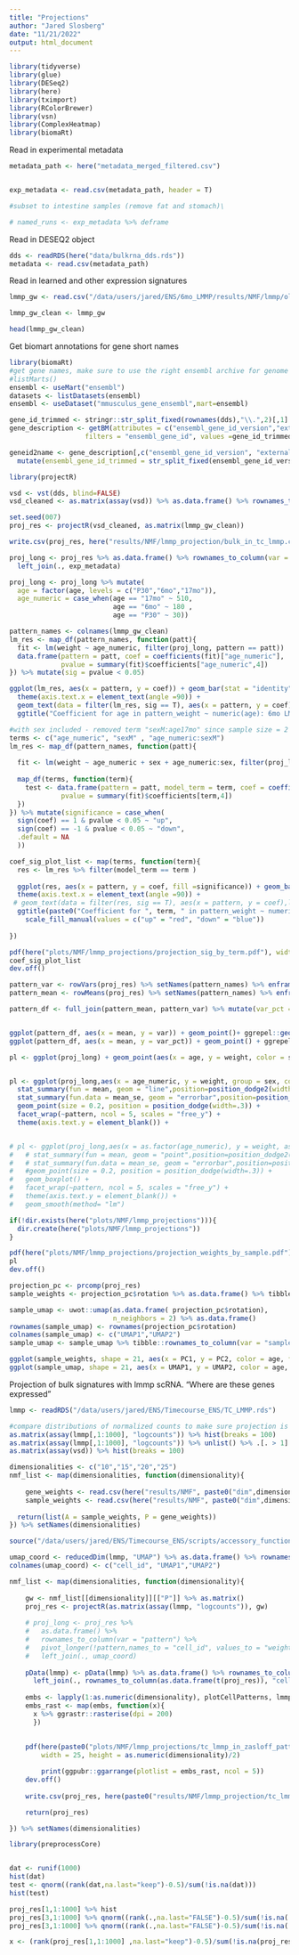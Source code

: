 ```yaml
---
title: "Projections"
author: "Jared Slosberg"
date: "11/21/2022"
output: html_document
---
```


```r
library(tidyverse)
library(glue)
library(DESeq2)
library(here)
library(tximport)
library(RColorBrewer)
library(vsn)
library(ComplexHeatmap)
library(biomaRt)
```

Read in experimental metadata
```r
metadata_path <- here("metadata_merged_filtered.csv")


exp_metadata <- read.csv(metadata_path, header = T)

#subset to intestine samples (remove fat and stomach)\

# named_runs <- exp_metadata %>% deframe
```

Read in DESEQ2 object
```r
dds <- readRDS(here("data/bulkrna_dds.rds"))
metadata <- read.csv(metadata_path)
```

Read in learned and other expression signatures
```r
lmmp_gw <- read.csv("/data/users/jared/ENS/6mo_LMMP/results/NMF/lmmp/old_pattern_run/50dims/pattern_gene_weights.csv", row.names = 1 )

lmmp_gw_clean <- lmmp_gw 

head(lmmp_gw_clean)
```

Get biomart annotations for gene short names
```r
library(biomaRt)
#get gene names, make sure to use the right ensembl archive for genome used for alignment
#listMarts() 
ensembl <- useMart("ensembl")
datasets <- listDatasets(ensembl)
ensembl <- useDataset("mmusculus_gene_ensembl",mart=ensembl)

gene_id_trimmed <- stringr::str_split_fixed(rownames(dds),"\\.",2)[,1]
gene_description <- getBM(attributes = c("ensembl_gene_id_version","external_gene_name","description","chromosome_name"),
                   filters = "ensembl_gene_id", values =gene_id_trimmed,  mart = ensembl)

geneid2name <- gene_description[,c("ensembl_gene_id_version", "external_gene_name")] %>% 
  mutate(ensembl_gene_id_trimmed = str_split_fixed(ensembl_gene_id_version, "\\.", 2) %>% .[,1])

```

```r
library(projectR)

vsd <- vst(dds, blind=FALSE)
vsd_cleaned <- as.matrix(assay(vsd)) %>% as.data.frame() %>% rownames_to_column(var = "ensembl_gene_id_trimmed") %>% left_join(., geneid2name)  %>% drop_na() %>% dplyr::select(-starts_with("ensembl")) %>% filter(!duplicated(external_gene_name)) %>% column_to_rownames(var = "external_gene_name") %>% as.matrix()

set.seed(007)
proj_res <- projectR(vsd_cleaned, as.matrix(lmmp_gw_clean))

write.csv(proj_res, here("results/NMF/lmmp_projection/bulk_in_tc_lmmp.csv"), quote = F, row.names = T)

proj_long <- proj_res %>% as.data.frame() %>% rownames_to_column(var = "pattern") %>% pivot_longer(!pattern,names_to = "sample_name", values_to = "weight") %>%
  left_join(., exp_metadata)

proj_long <- proj_long %>% mutate(
  age = factor(age, levels = c("P30","6mo","17mo")),
  age_numeric = case_when(age == "17mo" ~ 510,
                          age == "6mo" ~ 180 ,
                          age == "P30" ~ 30))
```
```r
pattern_names <- colnames(lmmp_gw_clean)
lm_res <- map_df(pattern_names, function(patt){
  fit <- lm(weight ~ age_numeric, filter(proj_long, pattern == patt))
  data.frame(pattern = patt, coef = coefficients(fit)["age_numeric"],
             pvalue = summary(fit)$coefficients["age_numeric",4])
}) %>% mutate(sig = pvalue < 0.05)

ggplot(lm_res, aes(x = pattern, y = coef)) + geom_bar(stat = "identity") + 
  theme(axis.text.x = element_text(angle =90)) +
  geom_text(data = filter(lm_res, sig == T), aes(x = pattern, y = coef),label = "*", color = "red") +
  ggtitle("Coefficient for age in pattern_weight ~ numeric(age): 6mo LMMP patterns")

#with sex included - removed term "sexM:age17mo" since sample size = 2
terms <- c("age_numeric", "sexM" , "age_numeric:sexM")
lm_res <- map_df(pattern_names, function(patt){
  
  fit <- lm(weight ~ age_numeric + sex + age_numeric:sex, filter(proj_long, pattern == patt))
  
  map_df(terms, function(term){
    test <- data.frame(pattern = patt, model_term = term, coef = coefficients(fit)[term],
             pvalue = summary(fit)$coefficients[term,4])
  })
}) %>% mutate(significance = case_when(
  sign(coef) == 1 & pvalue < 0.05 ~ "up",
  sign(coef) == -1 & pvalue < 0.05 ~ "down",
  .default = NA
  ))

coef_sig_plot_list <- map(terms, function(term){
  res <- lm_res %>% filter(model_term == term )
  
  ggplot(res, aes(x = pattern, y = coef, fill =significance)) + geom_bar(stat = "identity") + 
  theme(axis.text.x = element_text(angle =90)) +
 # geom_text(data = filter(res, sig == T), aes(x = pattern, y = coef),label = "*", color = "red") +
  ggtitle(paste0("Coefficient for ", term, " in pattern_weight ~ numeric(age) + sex + numeric(age):sex - 6mo LMMP patterns")) + 
    scale_fill_manual(values = c("up" = "red", "down" = "blue"))
          
})

pdf(here("plots/NMF/lmmp_projections/projection_sig_by_term.pdf"), width = 10, height = 6)
coef_sig_plot_list
dev.off()
```

```r

pattern_var <- rowVars(proj_res) %>% setNames(pattern_names) %>% enframe(name = "pattern", value = "var")
pattern_mean <- rowMeans(proj_res) %>% setNames(pattern_names) %>% enframe(name = "pattern", value = "mean")

pattern_df <- full_join(pattern_mean, pattern_var) %>% mutate(var_pct = var/abs(mean))


ggplot(pattern_df, aes(x = mean, y = var)) + geom_point()+ ggrepel::geom_text_repel(aes(label = pattern))
ggplot(pattern_df, aes(x = mean, y = var_pct)) + geom_point() + ggrepel::geom_text_repel(aes(label = pattern))

```

```r
pl <- ggplot(proj_long) + geom_point(aes(x = age, y = weight, color = sample_name)) + facet_wrap(~pattern, ncol = 5, scales = "free_y")


pl <- ggplot(proj_long,aes(x = age_numeric, y = weight, group = sex, color = sex))  +
  stat_summary(fun = mean, geom = "line",position=position_dodge2(width = .3)) + 
  stat_summary(fun.data = mean_se, geom = "errorbar",position=position_dodge2(width = 0.2), width = .3) +
  geom_point(size = 0.2, position = position_dodge(width=.3)) +
  facet_wrap(~pattern, ncol = 5, scales = "free_y") + 
  theme(axis.text.y = element_blank()) +


# pl <- ggplot(proj_long,aes(x = as.factor(age_numeric), y = weight, as.factor(age_numeric), color = sex))  +
#   # stat_summary(fun = mean, geom = "point",position=position_dodge2(width = .3)) + 
#   # stat_summary(fun.data = mean_se, geom = "errorbar",position=position_dodge2(width = 0.2), width = .3) +
#   #geom_point(size = 0.2, position = position_dodge(width=.3)) +
#   geom_boxplot() +
#   facet_wrap(~pattern, ncol = 5, scales = "free_y") + 
#   theme(axis.text.y = element_blank()) +
#   geom_smooth(method= "lm")

if(!dir.exists(here("plots/NMF/lmmp_projections"))){
  dir.create(here("plots/NMF/lmmp_projections"))
}

pdf(here("plots/NMF/lmmp_projections/projection_weights_by_sample.pdf"), height = 20, width = 15)
pl
dev.off()
```


```r
projection_pc <- prcomp(proj_res)
sample_weights <- projection_pc$rotation %>% as.data.frame() %>% tibble::rownames_to_column(var = "sample_name") %>% left_join(metadata)

sample_umap <- uwot::umap(as.data.frame( projection_pc$rotation),
                          n_neighbors = 2) %>% as.data.frame()
rownames(sample_umap) <- rownames(projection_pc$rotation)
colnames(sample_umap) <- c("UMAP1","UMAP2")
sample_umap <- sample_umap %>% tibble::rownames_to_column(var = "sample_name") %>% left_join(., metadata) 

ggplot(sample_weights, shape = 21, aes(x = PC1, y = PC2, color = age, fill = sex)) + geom_point()
ggplot(sample_umap, shape = 21, aes(x = UMAP1, y = UMAP2, color = age, fill = sex)) + geom_point()

```


Projection of bulk signatures with lmmp scRNA. "Where are these genes expressed"

```r
lmmp <- readRDS("/data/users/jared/ENS/Timecourse_ENS/TC_LMMP.rds")

#compare distributions of normalized counts to make sure projection is fair
as.matrix(assay(lmmp[,1:1000], "logcounts")) %>% hist(breaks = 100)
as.matrix(assay(lmmp[,1:1000], "logcounts")) %>% unlist() %>% .[. > 1] %>% hist(breaks = 100)
as.matrix(assay(vsd)) %>% hist(breaks = 100)
```

```r

dimensionalities <- c("10","15","20","25")
nmf_list <- map(dimensionalities, function(dimensionality){
  
    gene_weights <- read.csv(here("results/NMF", paste0("dim",dimensionality), "gene_weights.csv"),row.names = 1)
    sample_weights <- read.csv(here("results/NMF", paste0("dim",dimensionality), "sample_weights.csv"), row.names = 1)
  
  return(list(A = sample_weights, P = gene_weights))
}) %>% setNames(dimensionalities)
```

```r
source("/data/users/jared/ENS/Timecourse_ENS/scripts/accessory_functions/pattern_plotting.R")

umap_coord <- reducedDim(lmmp, "UMAP") %>% as.data.frame() %>% rownames_to_column(var = "cell_id") 
colnames(umap_coord) <- c("cell_id", "UMAP1","UMAP2")

nmf_list <- map(dimensionalities, function(dimensionality){
  
    gw <- nmf_list[[dimensionality]][["P"]] %>% as.matrix()
    proj_res <- projectR(as.matrix(assay(lmmp, "logcounts")), gw) 
    
    # proj_long <- proj_res %>%
    #   as.data.frame() %>% 
    #   rownames_to_column(var = "pattern") %>%
    #   pivot_longer(!pattern,names_to = "cell_id", values_to = "weight") %>%
    #   left_join(., umap_coord)
    
    pData(lmmp) <- pData(lmmp) %>% as.data.frame() %>% rownames_to_column(var = "cell_id") %>%
      left_join(., rownames_to_column(as.data.frame(t(proj_res)), "cell_id")) %>% column_to_rownames("cell_id") %>% DataFrame()
    
    embs <- lapply(1:as.numeric(dimensionality), plotCellPatterns, lmmp, do.clip = c(0,.98), pattern_prefix = "pattern")
    embs_rast <- map(embs, function(x){
      x %>% ggrastr::rasterise(dpi = 200)
      })
  
    
    pdf(here(paste0("plots/NMF/lmmp_projections/tc_lmmp_in_zasloff_patterns_k",dimensionality,".pdf")),
        width = 25, height = as.numeric(dimensionality)/2)

        print(ggpubr::ggarrange(plotlist = embs_rast, ncol = 5))
    dev.off()
    
    write.csv(proj_res, here(paste0("results/NMF/lmmp_projection/tc_lmmp_in_zasloff_patterns_k",dimensionality,".csv")), quote = F, row.names = T)

    return(proj_res)

}) %>% setNames(dimensionalities)


```

```r
library(preprocessCore)


dat <- runif(1000)
hist(dat)
test <- qnorm((rank(dat,na.last="keep")-0.5)/sum(!is.na(dat)))
hist(test)

proj_res[1,1:1000] %>% hist
proj_res[3,1:1000] %>% qnorm((rank(.,na.last="FALSE")-0.5)/sum(!is.na(.))) %>% hist()
proj_res[3,1:1000] %>% qnorm((rank(.,na.last="FALSE")-0.5)/sum(!is.na(.))) %>% mean(na.rm = T)

x <- (rank(proj_res[1,1:1000] ,na.last="keep")-0.5)/sum(!is.na(proj_res[1,1:1000]))

```

